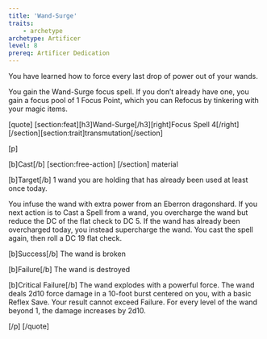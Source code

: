 ```yaml
---
title: 'Wand-Surge'
traits:
    - archetype
archetype: Artificer
level: 8
prereq: Artificer Dedication
---
```


You have learned how to force every last drop of power out of your wands.

You gain the Wand-Surge focus spell. If you don’t already have one, you gain a focus pool of 1 Focus Point, which you can Refocus by tinkering with your magic items.

[quote]
[section:feat][h3]Wand-Surge[/h3][right]Focus Spell 4[/right][/section][section:trait]transmutation[/section]

[p]

[b]Cast[/b] [section:free-action] [/section] material

[b]Target[/b] 1 wand you are holding that has already been used at least once today.

You infuse the wand with extra power from an Eberron dragonshard. If you next action is to Cast a Spell from a wand, you overcharge the wand but reduce the DC of the flat check to DC 5. If the wand has already been overcharged today, you instead supercharge the wand. You cast the spell again, then roll a DC 19 flat check.

[b]Success[/b] The wand is broken

[b]Failure[/b] The wand is destroyed

[b]Critical Failure[/b] The wand explodes with a powerful force. The wand deals 2d10 force damage in a 10-foot burst centered on you, with a basic Reflex Save. Your result cannot exceed Failure. For every level of the wand beyond 1, the damage increases by 2d10.

[/p]
[/quote]
